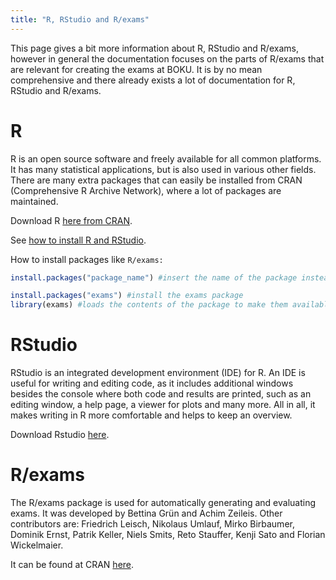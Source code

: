 ```yaml
---
title: "R, RStudio and R/exams"
---
```


This page gives a bit more information about R, RStudio and R/exams, however in general the documentation focuses on the parts of R/exams that are relevant for creating the exams at BOKU. It is by no mean comprehensive and there already exists a lot of documentation for R, RStudio and R/exams.

# R

R is an open source software and freely available for all common platforms. It has many statistical applications, but is also used in various other fields. There are many extra packages that can easily be installed from CRAN (Comprehensive R Archive Network), where a lot of packages are maintained.

Download R [here from CRAN](https://cran.r-project.org).

See [how to install R and RStudio](https://statistik.boku.ac.at/stat-lehre/doku.php?id=statistik_mit_r:rstudio:rstudio_installation:start).

How to install packages like `R/exams:`

``` r
install.packages("package_name") #insert the name of the package instead of package_name

install.packages("exams") #install the exams package 
library(exams) #loads the contents of the package to make them available 
```

# RStudio

RStudio is an integrated development environment (IDE) for R. An IDE is useful for writing and editing code, as it includes additional windows besides the console where both code and results are printed, such as an editing window, a help page, a viewer for plots and many more. All in all, it makes writing in R more comfortable and helps to keep an overview.

Download Rstudio [here](https://posit.co/download/rstudio-desktop/).

# R/exams

The R/exams package is used for automatically generating and evaluating exams. It was developed by Bettina Grün and Achim Zeileis. Other contributors are: Friedrich Leisch, Nikolaus Umlauf, Mirko Birbaumer, Dominik Ernst, Patrik Keller, Niels Smits, Reto Stauffer, Kenji Sato and Florian Wickelmaier. 

It can be found at CRAN [here](https://cran.r-project.org/package=exams).
